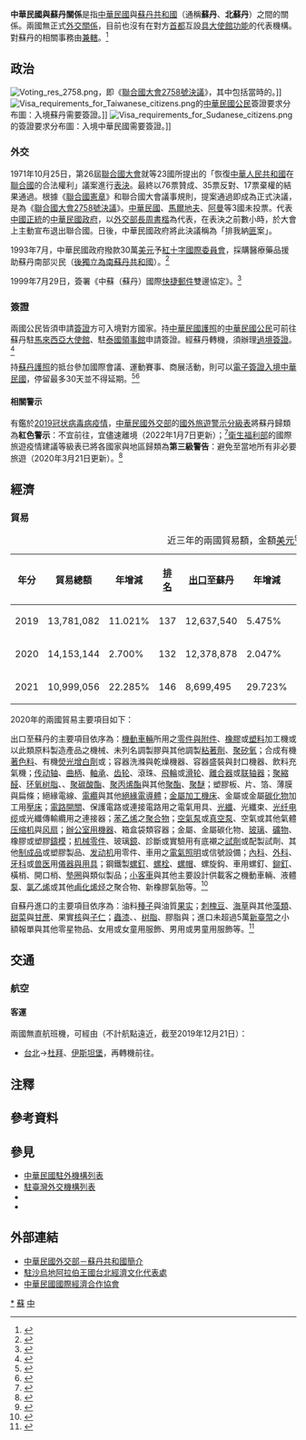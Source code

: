 {{noteTA
|G1=國家
|G2=Medicine
|1=zh-hans:台; zh-hant:臺;
|2=zh-hans:沙特阿拉伯; zh-hant:沙地阿拉伯; zh-tw:沙烏地阿拉伯;
|3=zh-hant:杜拜; zh-cn:迪拜; zh-sg:杜拜;
|4=zh-hant:伊斯坦堡; zh-cn:伊斯坦布尔; zh-sg:伊斯坦堡;
|5=zh-hans:塑料; zh-hant:塑料; zh-tw:塑膠;
|6=zh-hans:引擎; zh-hant:引擎; zh-cn:发动机;
}}

{{not|中國－蘇丹關係}}
{{Dablink|關於中華民國與南蘇丹之關係，詳見'''[[中華民國與南蘇丹關係|中華民國與南蘇丹關係]]'''。關於中華民國與「蘇」字國家的外交關係，詳見'''[[中蘇關係_(消歧義)|中蘇關係 (消歧義)]]'''。}}

{{Infobox Bilateral relations|中華民國與蘇丹|ROC|Sudan|filetype=svg}}

'''中華民國與蘇丹關係'''是指[[中華民國|中華民國]]與[[蘇丹共和國|蘇丹共和國]]（通稱'''蘇丹'''、'''北蘇丹'''）之間的關係。兩國無正式[[外交#外交上的承認|外交關係]]，目前也沒有在對方[[首都|首都]]互設[[實質大使館|具大使館功能]]的代表機構。對蘇丹的相關事務由'''{{link-en|駐沙烏地阿拉伯王國台北經濟文化代表處|Taipei Economic and Cultural Representative Office in the Kingdom of Saudi Arabia}}'''[[兼轄|兼轄]]。<ref>{{Cite web |url = https://www.boca.gov.tw/sp-foof-countrycp-03-194-3f925-03-1.html |title = 駐館位置及聯絡方式 |publisher = [[中華民國外交部|中華民國外交部]] [[外交部領事事務局|領事事務局]] |access-date = 2017-12-26 |archive-date = 2020-11-05 |archive-url = https://web.archive.org/web/20201105232538/https://www.boca.gov.tw/sp-foof-countrycp-03-194-3f925-03-1.html }}</ref>

== 政治 ==
[[File:Voting_res_2758.png|thumb]]，即《[[聯合國大會2758號決議|聯合國大會2758號決議]]》，其中包括當時的{{Link-en|蘇丹民主共和國|History of Sudan (1969–85)}}。]]
[[File:Visa_requirements_for_Taiwanese_citizens.png|thumb]]的[[中華民國國民|中華民國公民]]簽證要求分布圖：入境蘇丹需要簽證。]]
[[File:Visa_requirements_for_Sudanese_citizens.png|thumb]]的{{link-en|蘇丹人口|Demographics of Sudan|蘇丹公民}}簽證要求分布圖：入境中華民國需要簽證。]]
=== 外交 ===
{{see also|中華民國外交|{{link-en|蘇丹外交|Foreign relations of Sudan}}}}
1971年10月25日，第26屆[[聯合國大會|聯合國大會]]就{{Link-en|蘇丹民主共和國|History of Sudan (1969–85)}}等23國{{noteTag|[[阿爾巴尼亞人民共和國|阿爾巴尼亞人民共和國]]、[[阿爾及利亞|阿爾及利亞]]、[[緬甸|緬甸]]、[[剛果人民共和國|剛果人民共和國]]、[[古巴|古巴]]、[[赤道幾內亞|赤道幾內亞]]、[[幾內亞|幾內亞]]、[[伊拉克|伊拉克]]、[[马里|馬利]]、[[茅利塔尼亞|茅利塔尼亞]]、[[尼泊爾王國|尼泊爾王國]]、[[巴基斯坦|巴基斯坦]]、[[羅馬尼亞社會主義共和國|羅馬尼亞社會主義共和國]]、[[塞拉利昂|塞拉利昂]]、[[索馬利亞|索馬利亞]]、[[錫蘭|錫蘭]]、[[蘇丹民主共和國|蘇丹民主共和國]]、[[敘利亞|敘利亞]]、[[坦尚尼亞|坦尚尼亞]]、[[葉門民主人民共和國|葉門民主人民共和國]]、[[阿拉伯葉門共和國|阿拉伯葉門共和國]]、[[南斯拉夫社會主義聯邦共和國|南斯拉夫社會主義聯邦共和國]]、[[尚比亞|尚比亞]]。<ref>{{Cite web |url = http://inews.ifeng.com/yidian/60062029/news.shtml?ch=ref_zbs_ydzx_news |date = 2018年9月13日 |title = 把中国抬进联合国的，到底是不是非洲兄弟？ |publisher = [[凤凰卫视#鳳凰網|鳳凰網]] |accessdate = 2019年12月21日 |archive-date = 2019年12月21日 |archive-url = https://web.archive.org/web/20191221144400/http://inews.ifeng.com/yidian/60062029/news.shtml%3Fch%3Dref_zbs_ydzx_news |dead-url = no }}</ref>}}所提出的「恢復[[中華人民共和國|中華人民共和國]]在[[聯合國|聯合國]]的合法權利」議案進行[[投票|表決]]。最終以76票贊成、35票反對、17票棄權的結果通過。根據《[[聯合國憲章|聯合國憲章]]》和聯合國大會議事規則，提案通過即成為正式決議，是為《[[聯合國大會2758號決議|聯合國大會2758號決議]]》。[[中華民國|中華民國]]、[[馬爾地夫|馬爾地夫]]、[[阿曼|阿曼]]等3國未投票。代表[[中國|中國]][[合法性|正統]]的[[中華民國政府|中華民國政府]]，以[[中華民國外交部#歷任首長|外交部長]][[周書楷|周書楷]]為代表，在表決之前數小時，於大會上主動宣布退出聯合國。日後，中華民國政府將此決議稱為「排我納[[共匪|匪]]案」。

1993年7月，中華民國政府撥款30萬[[美元|美元]]予[[紅十字國際委員會|紅十字國際委員會]]，採購醫療藥品援助蘇丹南部災民（[[南苏丹独立公投|後獨立為南蘇丹共和國]]）。<ref>{{Cite web |url = https://www.mofa.gov.tw/News_Content_M_2.aspx?n=FAEEE2F9798A98FD&sms=6DC19D8F09484C89&s=9AFB65552BF57A67 |author = 公眾外交協調會 |date = 1993年9月24日 |title = 中華民國政府基於人道考慮 |publisher = 中華民國外交部 |accessdate = 2019年2月10日 |archive-date = 2019年2月12日 |archive-url = https://web.archive.org/web/20190212011521/https://www.mofa.gov.tw/News_Content_M_2.aspx?n=FAEEE2F9798A98FD&sms=6DC19D8F09484C89&s=9AFB65552BF57A67 |dead-url = no }}</ref>

1999年7月29日，簽署《中蘇（蘇丹）國際[[特快专递|快捷郵件]]雙邊協定》。<ref>{{Cite web |url = https://no06.mofa.gov.tw/mofatreatys/Result.aspx?tysubject_c=&tysubject_e=&tysubject_o=&tycountry_c=%e8%98%87%e4%b8%b9&tycountry_e=%e8%98%87%e4%b8%b9&tyeffectivedate=&tyeffectivedateE=&tysigneddate=&tysigneddateE=&start=Y&tykeyword=&Order=Signing&tyclass= |title = 條約協定查詢系統 |publisher = 中華民國外交部}}</ref>

===簽證===
{{see also|中華民國簽證政策|中華民國公民簽證要求}}
{{see also|蘇丹簽證政策|蘇丹公民簽證要求}}
兩國公民皆須申請[[簽證|簽證]]方可入境對方國家。持[[中華民國護照|中華民國護照]]的[[中華民國國民|中華民國公民]]可前往蘇丹駐[[馬來西亞|馬來西亞]][[外交代表機構#大使馆|大使館]]、駐[[泰國|泰國]][[領事館|領事館]]申請簽證。經蘇丹轉機，須辦理[[過境簽證|過境簽證]]。<ref>{{Cite web |url = https://www.boca.gov.tw/sp-foof-countrycp-03-194-3f925-02-1.html |title = 簽證及入境須知 |publisher = 外交部領事事務局 |access-date = 2017-12-26 |archive-date = 2020-11-06 |archive-url = https://web.archive.org/web/20201106021609/https://www.boca.gov.tw/sp-foof-countrycp-03-194-3f925-02-1.html }}</ref>

持[[蘇丹護照|蘇丹護照]]的{{link-en|蘇丹人口|Demographics of Sudan|蘇丹公民}}抵台參加國際會議、運動賽事、商展活動，則可以[[中華民國簽證政策#电子签证|電子簽證入境中華民國]]，停留最多30天並不得延期。<ref>{{Cite web |url = https://www.boca.gov.tw/cp-228-4488-8208a-1.html |title = 誰具備申請電子簽證的資格? |publisher = 外交部領事事務局 |access-date = 2018-12-15 |archive-date = 2018-12-09 |archive-url = https://web.archive.org/web/20181209124657/https://www.boca.gov.tw/cp-228-4488-8208a-1.html }}</ref><ref>{{Cite web|url = https://www.boca.gov.tw/cp-215-643-5e740-1.html|title = 我的電子簽證效期多久？|publisher = 外交部領事事務局|access-date = 2018-04-03|archive-date = 2018-03-27|archive-url = https://web.archive.org/web/20180327023606/https://www.boca.gov.tw/cp-215-643-5e740-1.html}}</ref>

====相關警示====
有鑑於[[2019冠状病毒病疫情|2019冠状病毒病疫情]]，[[中華民國外交部|中華民國外交部]]的[[國外旅遊警示分級表|國外旅遊警示分級表]]將蘇丹歸類為'''紅色警示'''：不宜前往，宜儘速離境（2022年1月7日更新）；<ref>{{Cite web |url = https://www.boca.gov.tw/sp-trwa-list-1.html |title = 國外旅遊警示分級表 |publisher = 外交部領事事務局 |access-date = 2022-01-31 |archive-date = 2020-02-08 |archive-url = https://web.archive.org/web/20200208022958/https://www.boca.gov.tw/sp-trwa-list-1.html }}</ref>[[中華民國衛生福利部|衛生福利部]]的國際旅遊疫情建議等級表已將各國家與地區歸類為'''第三級警告'''：避免至當地所有非必要旅遊（2020年3月21日更新）。<ref>{{Cite web |url = https://www.cdc.gov.tw/CountryEpidLevel/GetPrescription/587?uacid=429 |title = 國際旅遊疫情建議等級 |publisher = [[中華民國衛生福利部|中華民國衛生福利部]] |access-date = 2020-11-14 |archive-date = 2022-04-18 |archive-url = https://web.archive.org/web/20220418212420/https://www.cdc.gov.tw/CountryEpidLevel/GetPrescription/587?uacid=429 }}</ref>

== 經濟 ==
{{see also|臺灣經濟|蘇丹經濟}}
=== 貿易 ===
{|class=wikitable
|+近三年的兩國貿易額，金額[[美元|美元]]<ref>{{Cite web |url = https://cuswebo.trade.gov.tw/ |title = 中華民國進出口貿易統計 |publisher = [[中華民國經濟部|中華民國經濟部]] [[經濟部國際貿易局|國際貿易局]] |access-date = 2021-05-11 |archive-date = 2016-03-09 |archive-url = https://web.archive.org/web/20160309193715/http://cus93.trade.gov.tw/FSCI/ }}</ref>
!年分!!貿易總額!!年增減!![[世界政區索引|排名]]!![[出口贸易|出口]]至蘇丹!!年增減!!排名!!自蘇丹[[进口贸易|進口]]!!年增減!!排名
|-
| 2019 || 13,781,082 || {{increase}}11.021% || 137 || 12,637,540 || {{increase}}5.475% || 118 || 1,143,542 || {{increase}}165.036% || 153
|-
| 2020 || 14,153,144 || {{increase}}2.700% || 132 || 12,378,878 || {{decrease}}2.047% || 115 || 1,774,266 || {{increase}}55.155% || 146
|-
| 2021 || 10,999,056 || {{decrease}}22.285% || 146 || 8,699,495 || {{decrease}}29.723% || 129 || 2,299,561 || {{increase}}24.126% || 141
|}

2020年的兩國貿易主要項目如下：

出口至蘇丹的主要項目依序為：[[機動車輛|機動車輛]]所用之[[汽車零組件列表|零件與附件]]、[[橡膠|橡膠]]或[[塑料|塑料]]加工機或以此類原料製造產品之機械、未列名調製膠與其他調製[[黏合剂|粘著劑]]、[[矽氧樹脂|聚矽氧]]；合成有機[[色素|著色料]]、有機[[熒光增白劑|熒光增白劑]]或{{link-en|發光劑|Luminophore}}；容器洗滌與乾燥機器、容器盛裝與封口機器、飲料充氣機；[[传动轴|传动轴]]、[[曲柄|曲柄]]、[[軸承|軸承]]、[[齿轮|齿轮]]、滾珠、[[飛輪|飛輪]]或[[滑轮|滑轮]]、[[離合器|離合器]]或[[联轴器|联轴器]]；[[多聚甲醛|聚縮醛]]、[[环氧树脂|环氧树脂]]、{{link-en|醇酸樹脂|Alkyd}}、[[聚碳酸酯|聚碳酸酯]]、[[聚丙烯|聚丙烯酯]]與其他[[聚酯|聚酯]]、[[聚醚|聚醚]]；塑膠板、片、箔、薄膜與扁條；絕緣電線、[[電纜|電纜]]與其他[[絕緣體|絕緣電導體]]；[[金屬加工|金屬加工]][[機床|機床]]、金屬或金屬[[碳化物|碳化物]]加工用[[压力机|壓床]]；[[電子開關|電路開關]]、保護電路或連接電路用之電氣用具、[[光導纖維|光纖]]、光纖束、[[光纤电缆|光纤电缆]]或光纖傳輸纜用之連接器；[[苯乙烯|苯乙烯]]之[[聚合物|聚合物]]；[[氣泵|空氣泵]]或[[真空泵|真空泵]]、空氣或其他氣體[[压缩机|压缩机]]與[[风扇|风扇]]；[[:Category:办公设备|辦公室用機器]]、箱盒袋類容器；金屬、金屬碳化物、[[玻璃|玻璃]]、[[礦物|礦物]]、橡膠或塑膠[[鑄造|鑄模]]；[[机械零件|机械零件]]、玻璃[[鏡|鏡]]、診斷或實驗用有底襯之[[化学试剂|試劑]]或配製試劑、其他[[制成品|制成品]]或塑膠製品、[[发动机|发动机]]用零件、車用之[[汽车灯|電氣照明]]或信號設備；[[內科學|內科]]、[[外科学|外科]]、[[牙醫學|牙科]]或[[兽医|兽医]]用[[医疗器械|儀器與用具]]；鋼鐵製[[螺絲|螺釘]]、[[螺栓|螺栓]]、[[螺母|螺帽]]、螺旋鈎、車用螺釘、[[鉚釘|鉚釘]]、橫梢、開口梢、[[墊圈|墊圈]]與類似製品；[[轿车|小客車]]與其他主要設計供載客之機動車輛、液體[[泵|泵]]、[[氯乙烯|氯乙烯]]或其他[[鹵化|鹵化]][[烯烃|烯烃]]之聚合物、新橡膠氣胎等。<ref>{{Cite web |url = https://www.taitraesource.com/default.asp |title = 近二年我國對當地出口主要產品 |publisher = [[中華民國對外貿易發展協會|中華民國對外貿易發展協會]] |access-date = 2021-10-23 |archive-date = 2015-09-17 |archive-url = https://web.archive.org/web/20150917081855/http://www.taitraesource.com/default.asp }}</ref>

自蘇丹進口的主要項目依序為：油料[[種子|種子]]與油質[[果实|果实]]；[[长角豆|刺槐豆]]、[[海草|海草]]與其他[[藻類|藻類]]、[[甜菜|甜菜]]與[[甘蔗|甘蔗]]、果實[[果核|核]]與[[食用果仁列表|子仁]]；[[蟲膠|蟲漆]]、{{link-en|天然膠|Natural gum}}、[[树脂|树脂]]、膠脂與{{link-en|含油樹脂|Oleoresin}}；進口未超過5萬[[新臺幣|新臺幣]]之小額報單與其他零星物品、女用或女童用服飾、男用或男童用服飾等。<ref>{{Cite web |url = https://www.taitraesource.com/default.asp |title = 近二年我國自當地進口主要產品 |publisher = 中華民國對外貿易發展協會 |access-date = 2021-10-23 |archive-date = 2015-09-17 |archive-url = https://web.archive.org/web/20150917081855/http://www.taitraesource.com/default.asp }}</ref>

==交通==
{{see also|臺灣交通|{{link-en|蘇丹交通|Transport in Sudan}}}}
===航空===
<!-- 參考自中文、英文維基相關條目 -->
====客運====
兩國無直航班機，可經由（不計航點遠近，截至2019年12月21日{{noteTag|有鑑於[[2019冠状病毒病疫情|2019冠状病毒病疫情]]影響，暫停更新。}}）：

*[[臺灣桃園國際機場|台北]]→[[杜拜國際機場|杜拜]]、[[伊斯坦堡機場|伊斯坦堡]]，再轉機前往{{link-en|蘇丹機場列表|List of airports in Sudan|蘇丹的國際機場}}。

==注釋==
{{noteFoot}}

== 參考資料 ==
{{reflist|2}}

==參見==
{{Portal box|國際關係|中華民國|蘇丹|非洲|image2=Flag of the Republic of China.svg|image3=Flag of Sudan.svg}}
*[[中華民國駐外機構列表|中華民國駐外機構列表]]
*[[駐臺灣外交機構列表|駐臺灣外交機構列表]]
*{{link-en|蘇丹駐外機構列表|List of diplomatic missions of Sudan}}
*{{link-en|駐蘇丹外交機構列表|List of diplomatic missions in Sudan}}

==外部連結==
*[https://www.mofa.gov.tw/CountryInfo.aspx?CASN=2&n=163&sms=33&s=10 中華民國外交部－蘇丹共和國簡介]
*[http://www.taiwanembassy.org/SA/mp.asp?mp=241 駐沙烏地阿拉伯王國台北經濟文化代表處]
*[http://www.cieca.org.tw/style/frame/m9/faq.asp?lang=1&customer_id=2998&content_set=color_1&name_id=151617&Directory_ID=3223 中華民國國際經濟合作協會]

{{中華民國外交}}
{{蘇丹外交}}
[[Category:中華民國與蘇丹關係|*]]
[[Category:中華民國雙邊關係|蘇]]
[[Category:蘇丹雙邊關係|中]]